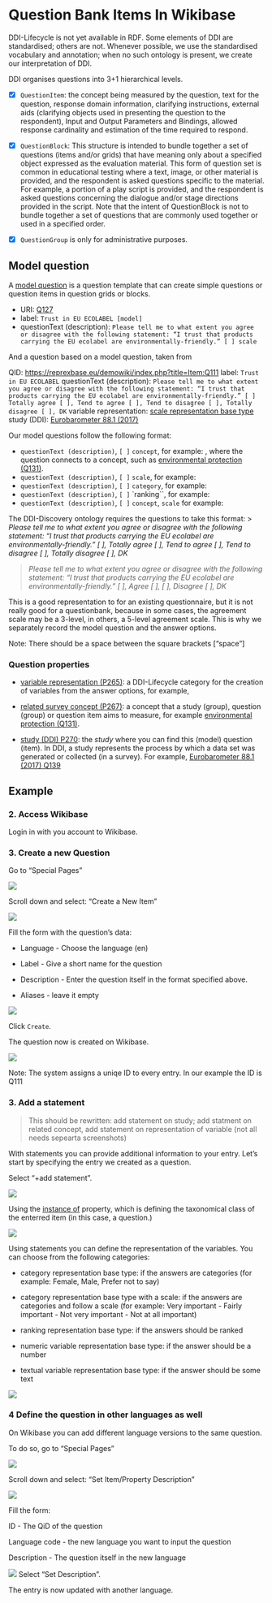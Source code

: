 # Question Bank Items In Wikibase {.appendix #sec-questionbank}

DDI-Lifecycle is not yet available in RDF. Some elements of DDI are standardised; others are not. Whenever possible, we use the standardised vocabulary and annotation; when no such ontology is present, we create our interpretation of DDI.

DDI organises questions into 3+1 hierarchical levels.

- [x] `QuestionItem`:  the concept being measured by the question, text for the question, response domain information, clarifying instructions, external aids (clarifying objects used in presenting the question to the respondent), Input and Output Parameters and Bindings, allowed response cardinality and estimation of the time required to respond.

- [x] `QuestionBlock`: This structure is intended to bundle together a set of questions (items and/or grids) that have meaning only about a specified object expressed as the evaluation material. This form of question set is common in educational testing where a text, image, or other material is provided, and the respondent is asked questions specific to the material. For example, a portion of a play script is provided, and the respondent is asked questions concerning the dialogue and/or stage directions provided in the script. Note that the intent of QuestionBlock is not to bundle together a set of questions that are commonly used together or used in a specified order. 

- [x] `QuestionGroup` is only for administrative purposes.

## Model question

A [model question](https://reprexbase.eu/demowiki/index.php?title=Item:Q126) is a question template that can create simple questions or question items in question grids or blocks.

- URI: [Q127](https://reprexbase.eu/demowiki/index.php?title=Item:Q127)
- label: `Trust in EU ECOLABEL [model]`
- questionText (description): `Please tell me to what extent you agree or disagree with the following statement: “I trust that products carrying the EU ecolabel are environmentally-friendly.” [ ] scale `

And a question based on a model question, taken from 

QID: [https://reprexbase.eu/demowiki/index.php?title=Item:Q111](https://reprexbase.eu/demowiki/index.php?title=Item:Q111)
label: `Trust in EU ECOLABEL`
questionText (description):  `Please tell me to what extent you agree or disagree with the following statement: “I trust that products carrying the EU ecolabel are environmentally-friendly.” [ ] Totally agree [ ], Tend to agree [ ], Tend to disagree [ ], Totally disagree [ ], DK`
variable representation: [scale representation base type](https://reprexbase.eu/demowiki/index.php?title=Item:Q116)
study (DDI): [Eurobarometer 88.1 (2017)](https://reprexbase.eu/demowiki/index.php?title=Item:Q139)

Our model questions follow the following format: 

- `questionText (description)`, `[ ]` `concept`, for example: , where the question connects to a concept, such as [environmental protection (Q131)](https://reprexbase.eu/demowiki/index.php?title=Item:Q131).
- `questionText (description)`, `[ ]` `scale`, for example:
- `questionText (description)`, `[ ]` `category`, for example:
- `questionText (description)`, `[ ]` `ranking``, for example:
- `questionText (description)`, `[ ]` `concept`, `scale` for example:

The DDI-Discovery ontology requires the questions to take this format: 
> *Please tell me to what extent you agree or disagree with the following statement: “I trust that products carrying the EU ecolabel are environmentally-friendly.” \[ \], Totally agree \[ \], Tend to agree \[ \], Tend to disagree \[ \], Totally disagree \[ \], DK*

> *Please tell me to what extent you agree or disagree with the following statement: “I trust that products carrying the EU ecolabel are environmentally-friendly.” \[ \], Agree \[ \], \[ \], Disagree \[ \], DK*

This is a good representation to for an existing questionnaire, but it is not really good for a questionbank, because in some cases, the agreement scale may be a 3-level, in others, a 5-level agreement scale. This is why we separately record the model question and the answer options.

::: callout-note
Note: There should be a space between the square brackets \["space"\]
:::

### Question properties

- [variable representation (P265)](https://reprexbase.eu/demowiki/index.php?title=Property:P265): a DDI-Lifecycle category for the creation of variables from the answer options, for example, 

- [related survey concept (P267)](https://reprexbase.eu/demowiki/index.php?title=Property:P267): a concept that a study (group), question (group) or question item aims to measure, for example [environmental protection (Q131)](https://reprexbase.eu/demowiki/index.php?title=Item:Q131).

- [study (DDI) P270](https://reprexbase.eu/demowiki/index.php?title=Property:P270): the _study_ where you can find this (model) question (item). In DDI, a study represents the process by which a data set was generated or collected (in a survey). For example, [Eurobarometer 88.1 (2017) Q139](https://reprexbase.eu/demowiki/index.php?title=Item:Q139)


## Example

### 2. Access Wikibase

Login in with you account to Wikibase.

### 3. Create a new Question

Go to "Special Pages"

![](png/question_to_wikibase/wikidata_specialPages_2x1.png){fig-align="center"}

Scroll down and select: "Create a New Item"

![](png/question_to_wikibase/wikibase_addNewItem_2x1.png){fig-align="center"}

Fill the form with the question's data:

-   Language - Choose the language (en)

-   Label - Give a short name for the question

-   Description - Enter the question itself in the format specified above.

-   Aliases - leave it empty

![](png/question_to_wikibase/wikibase_createNewItem_2x1.png){fig-align="center"}

Click `Create`.

The question now is created on Wikibase.

![](png/question_to_wikibase/example_question_2x1.png){fig-align="center"}

::: callout-note
Note: The system assigns a uniqe ID to every entry. In our example the ID is Q111
:::

### 3. Add a statement

> This should be rewritten: add statement on study; add statment on related concept, add statement on representation of variable (not all needs sepearta screenshots)

With statements you can provide additional information to your entry. Let's start by specifying the entry we created as a question.

Select "+add statement".

![](png/question_to_wikibase/addStatement_2x1.png){fig-align="center"}

Using the [instance of](https://reprexbase.eu/demowiki/index.php?title=Property:P2) property, which is defining the taxonomical class of the enterred item (in this case, a question.)

![](png/question_to_wikibase/statement_property_and_class_2x1.png){fig-align="center"}

Using statements you can define the representation of the variables. You can choose from the following categories:

-   category representation base type: if the answers are categories (for example: Female, Male, Prefer not to say)

-   category representation base type with a scale: if the answers are categories and follow a scale (for example: Very important - Fairly important - Not very important - Not at all important)

-   ranking representation base type: if the answers should be ranked

-   numeric variable representation base type: if the answer should be a number

-   textual variable representation base type: if the answer should be some text

![](png/question_to_wikibase/VariableRepresentation_6x4.png){fig-align="center"}

### 4 Define the question in other languages as well

On Wikibase you can add different language versions to the same question.

To do so, go to "Special Pages"

![](png/question_to_wikibase/wikidata_specialPages_2x1.png){fig-align="center"}

Scroll down and select: "Set Item/Property Description"

![](png/question_to_wikibase/SpecialPages_Set_ItemProperty_Description_2x1.png){fig-align="center"}

Fill the form:

ID - The QiD of the question

Language code - the new language you want to input the question

Description - The question itself in the new language

![](png/question_to_wikibase/Set_IetmProperty_Description_2x1.png){fig-align="center"} Select "Set Description".

The entry is now updated with another language.
